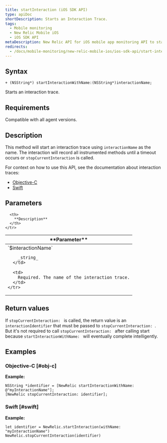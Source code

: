 ```yaml
---
title: startInteraction (iOS SDK API)
type: apiDoc
shortDescription: Starts an Interaction Trace.
tags:
  - Mobile monitoring
  - New Relic Mobile iOS
  - iOS SDK API
metaDescription: New Relic API for iOS mobile app monitoring API to start interaction trace.
redirects:
  - /docs/mobile-monitoring/new-relic-mobile-ios/ios-sdk-api/start-interaction-ios-sdk-api
---
```


## Syntax

```
+ (NSString*) startInteractionWithName:(NSString*)interactionName;
```

Starts an interaction trace.

## Requirements

Compatible with all agent versions.

## Description

This method will start an interaction trace using `interactionName` as the name. The interaction will record all instrumented methods until a timeout occurs or `stopCurrentInteraction` is called.

For context on how to use this API, see the documentation about interaction traces:

* [Objective-C](/docs/mobile-monitoring/new-relic-mobile-ios/ios-sdk-api/ios-sdk-api-guide#objc-interactions)
* [Swift](/docs/mobile-monitoring/new-relic-mobile-ios/ios-sdk-api/ios-sdk-api-guide#swift-interactions)

## Parameters

<table>
  <thead>
    <tr>
      <th width={200}>
        **Parameter**
      </th>

      <th>
        **Description**
      </th>
    </tr>
  </thead>

  <tbody>
    <tr>
      <td>
        `$interactionName`

        _string_
      </td>

      <td>
        Required. The name of the interaction trace.
      </td>
    </tr>
  </tbody>
</table>

## Return values

If `stopCurrentInteraction: ` is called, the return value is an `interactionIdentifier` that must be passed to `stopCurrentInteraction: `. But it's not required to call `stopCurrentInteraction: ` after calling start because `startInteractionWithName: ` will eventually complete intelligently.

## Examples

### Objective-C [#obj-c]

**Example:**

```
NSString *identifier = [NewRelic startInteractionWithName: @"myInteractionName"];
[NewRelic stopCurrentInteraction: identifier];
```

### Swift [#swift]

**Example:**

```
let identifier = NewRelic.startInteraction(withName: "myInteractionName")
NewRelic.stopCurrentInteraction(identifier)
```
